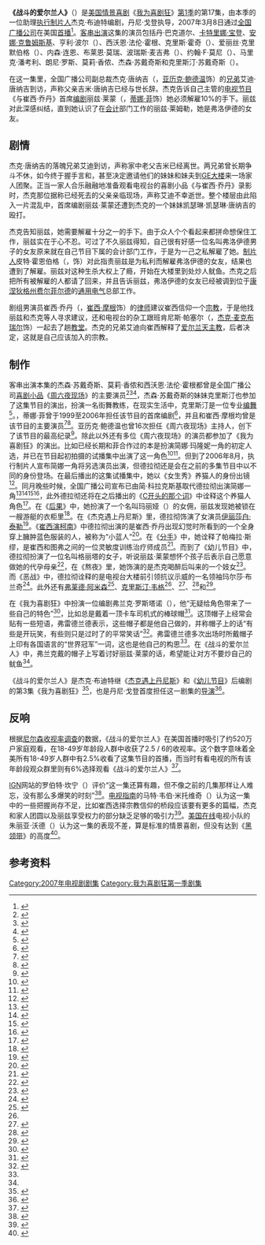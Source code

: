 {{noteTA
|G1=Movie
|G2=Show
|1=zh-cn:我为喜剧狂; zh-tw:超級製作人; zh-hk:娛樂揸Fit人;
|2=zh-hk:嘉芙蓮娜·寶頓;zh-cn:卡特里娜·宝登
|3=zh-hk:珍·嘉露絲姬;zh-cn=简·科拉克斯基;
}}
{{Infobox Television episode
| Title        = 战斗的爱尔兰人》<br>《The Fighting Irish
| Series       = [[我为喜剧狂|我为喜剧狂]]
| Image        =  <!-- No-free image with insufficient rationale [[Image:30_Rock_season_1_episode_17.png|250px]] -->
| Caption      = Jack and his brother, Eddie.
| Season       = 1
| Episode      = 17
| Airdate      = {{Start date|2007|03|08}}
| Production   =
| Writer       = {{link-en|杰克·布迪特|Jack Burditt}}
| Director     = {{link-en|丹尼·戈登|Dennie Gordon}}
| Music        =
| Photographer = 瓦尼亚·西恩祖尔（{{lang|en|Vanja Černjul}}）
| Guests       = {{link-en|丹·巴克道尔|Dan Bakkedahl}}饰愤怒的父亲<br>[[卡特里娜·宝登|卡特里娜·宝登]]饰施乐·泽洛克斯（{{lang|en|Cerie Xerox}}）<br>[[安娜·克鲁姆斯基|安娜·克鲁姆斯基]]饰丽兹·莱姆勒（{{lang|en|Liz Lemler}}）<br>{{link-en|西沃恩·法伦·霍根|Siobhan Fallon Hogan}}饰帕特丽夏·唐纳吉（{{lang|en|Patricia Donaghy}}）<br>[[内森·连恩|内森·连恩]]饰艾迪·唐纳吉（{{lang|en|Eddie Donaghy}}）<br>{{link-en|布莱恩·莫瑞|Brian Murray}}饰吉米·唐纳吉（{{lang|en|Jimmy Donaghy}}）<br>{{link-en|马里克·潘考利|Maulik Pancholy}}饰乔纳森（{{lang|en|Jonathan}}）<br>朗尼·罗斯（{{lang|en|Lonny Ross}}）饰乔什·吉拉德（{{lang|en|Josh Girard}}）<br>{{link-en|莫莉·香侬|Molly Shannon}}饰凯瑟琳·凯瑟琳·唐纳吉（{{lang|en|Katherine Catherine Donaghy}}）<br>[[杰森·苏戴奇斯|杰森·苏戴奇斯]]饰弗洛伊德·德巴伯（{{lang|en|Floyd DeBarber}}）
| Episode list = [[我为喜剧狂_(第1季)|《我为喜剧狂》 (第1季)]]<br>[[我为喜剧狂剧集列表|我为喜剧狂剧集列表]]
| Prev         = [[源头奖|源头奖]]
| Next         = [[焰火_(我为喜剧狂)|焰火]]
}}

'''《战斗的爱尔兰人》'''（{{lang|en|''The Fighting Irish''}}）是[[美国|美国]][[情景喜剧|情景喜剧]]《[[我为喜剧狂|我为喜剧狂]]》[[我为喜剧狂_(第1季)|第1季]]的第17集，由本季的一位助理[[执行制片人|执行制片人]]杰克·布迪特编剧，丹尼·戈登执导，2007年3月8日通过[[全国广播公司|全国广播公司]]在美国[[首演|首播]]<ref name="screen rush">{{cite web|url=http://www.screenrush.co.uk/television/television-813/season-2600/ |title=30 Rock: Episodes |publisher=Screenrush (AlloCiné) |accessdate=2013-07-28 |location=London |archiveurl=https://web.archive.org/web/20120730001543/http://www.screenrush.co.uk/television/television-813/season-2600/ |archivedate=2012-07-30 |deadurl=no }}</ref>。[[友情客串|客串出演]]这集的演员包括丹·巴克道尔、[[卡特里娜·宝登|卡特里娜·宝登]]、[[安娜·克鲁姆斯基|安娜·克鲁姆斯基]]、亨利·波尔（{{lang|en|Henry Boyle}}）、西沃恩·法伦·霍根、克里斯·霍奇（{{lang|en|Chris Hoch}}）、爱丽丝·克里默伯格（{{lang|en|Alice Kremelberg}}）、内森·连恩、布莱恩·莫瑞、波瑞斯·麦吉弗（{{lang|en|Boris McGiver}}）、约翰·F·莫尼（{{lang|en|John F Mooney}}）、马里克·潘考利、朗尼·罗斯、莫莉·香侬、杰森·苏戴奇斯和克里斯汀·苏戴奇斯（{{lang|en|Kristen Sudeikis}}）。

在这一集里，全国广播公司副总裁杰克·唐纳吉（{{lang|en|Jack Donaghy}}，[[亚历克·鲍德温|亚历克·鲍德温]]饰）的[[兄弟|兄弟]]艾迪·唐纳吉到访，声称父亲吉米·唐纳吉已经与世长辞。杰克告诉自己主管的[[电视节目|电视节目]]《{{lang|en|TGS}}与崔西·乔丹》首席[[编剧|编剧]]丽兹·莱蒙（{{lang|en|Liz Lemon}}，[[蒂娜·菲|蒂娜·菲]]饰）她必须解雇10%的手下。丽兹对此深感纠结，直到她认识了在[[会计|会计]]部门工作的丽兹·莱姆勒，她是弗洛伊德的女友。

==剧情==
杰克·唐纳吉的落魄兄弟艾迪到访，声称家中老父吉米已经离世。两兄弟曾长期争斗不休，如今终于握手言和，甚至决定邀请他们的妹妹和妹夫到[[GE大楼|GE大楼]]来一场家人团聚。正当一家人合乐融融地准备观看电视台的喜剧小品《{{lang|en|TGS}}与崔西·乔丹》录影时，杰克那位据称已经死去的父亲亲临现场，声称艾迪不幸逝世。整个楼层由此陷入一片混乱中，首席编剧丽兹·莱蒙还遭到杰克的一个妹妹凯瑟琳·凯瑟琳·唐纳吉的殴打。

杰克告知丽兹，她需要解雇十分之一的手下。由于众人个个看起来都拼命想保住工作，丽兹实在于心不忍。可过了不久丽兹得知，自己很有好感一位名叫弗洛伊德男子的女友原来就在自己节目下属的会计部门工作，于是为一己之私解雇了她。[[制片人|制片人]]皮特·霍恩伯格（{{lang|en|Pete Hornberger}}，{{link-en|斯科特·安第斯|Scott Adsit}}饰）对此指责丽兹是为私利而解雇弗洛伊德的女友，结果也遭到了解雇。丽兹对这种生杀大权上了瘾，开始在大楼里到处炒人鱿鱼。杰克之后把所有被解雇的人都请了回来，并且告诉丽兹，弗洛伊德的女友已经被调到位于[[康涅狄格州|康涅狄格州]][[费尔菲尔德_(康乃狄克州)|费尔菲尔德]]的[[通用电气|通用电气]]总部工作。

剧组男演员崔西·乔丹（{{lang|en|Tracy Jordan}}，[[崔西·摩根|崔西·摩根]]饰）的[[律师|律师]]建议崔西信仰一个[[宗教|宗教]]，于是他找丽兹和杰克等人寻求建议，还和电视台的杂工跟班肯尼斯·帕塞尔（{{lang|en|Kenneth Parcell}}，[[杰克·麦克布瑞尔|杰克·麦克布瑞尔]]饰）一起去了趟[[教堂|教堂]]。杰克的兄弟艾迪向崔西解释了[[爱尔兰天主教|爱尔兰天主教]]，后者决定，这就是自己应该加入的宗教。

==制作==

客串出演本集的杰森·苏戴奇斯、莫莉·香侬和西沃恩·法伦·霍根都曾是全国广播公司[[喜剧小品|喜剧小品]]《[[周六夜现场|周六夜现场]]》的主要演员<ref name="sudeikis">{{cite news|first=Whitney|last=Matheson|title=A chat with ... ''30 Rock'' and ''SNL'' star Jason Sudeikis|url=http://content.usatoday.com/communities/popcandy/post/2007/04/159575/1|work=USA Today|date=2007-04-19|accessdate=2013-07-31|archive-date=2013-07-31|archive-url=https://web.archive.org/web/20130731101104/http://content.usatoday.com/communities/popcandy/post/2007/04/159575/1|dead-url=no}}</ref><ref name="fallonhogan">{{cite news|first=Jeremy |last=Brosowsky |authorlink= |coauthors= |title=TriDelt sisters in snit over ''SNL'' skit |url=http://media.www.dailypennsylvanian.com/media/storage/paper882/news/1992/01/14/Archive/Tridelt.Sisters.In.Snit.Over.Snl.Skit-2187443.shtml |publisher=''The Daily Pennsylvanian'' |date=1992-01-14 |accessdate=2009-02-26 |archiveurl=https://web.archive.org/web/20090227151011/http://media.www.dailypennsylvanian.com/media/storage/paper882/news/1992/01/14/Archive/Tridelt.Sisters.In.Snit.Over.Snl.Skit-2187443.shtml |archivedate=2009-02-27 |deadurl=yes }}</ref><ref>{{cite episode |title=The Fighting Irish |series=30 Rock |credits=Writer: Jack Burditt; Director: Dennie Gordon |network=NBC Universal |station=NBC |airdate=2007-03-08 |season=1 |number=17}}</ref>，杰森·苏戴奇斯的妹妹克里斯汀也参加了这集节目的演出，扮演一名街舞教练，在现实生活中，克里斯汀是一位专业[[编舞|编舞]]<ref>{{cite news|first= |last= |authorlink= |coauthors= |title=Jason Sudeikis' Real Top Tunes |url=http://www.ew.com/ew/article/0,,20219231,00.html |work= |publisher=''Entertainment Weekly'' |date=2008-08-15 |accessdate=2013-08-09 |archiveurl=https://web.archive.org/web/20130704020001/http://www.ew.com/ew/article/0%2C%2C20219231%2C00.html |archivedate=2013-07-04 |deadurl=no }}</ref>。，蒂娜·菲曾于1999至2006年担任该节目的首席编剧<ref>{{cite news|first=Christopher |last=Goodwin |url=http://www.theguardian.com/lifeandstyle/2008/may/11/women.television |title=And funny with it |accessdate=2013-07-31 |date=2008-05-11 |work=The Guardian |archiveurl=https://web.archive.org/web/20090225222859/http://www.guardian.co.uk/lifeandstyle/2008/may/11/women.television |archivedate=2009-02-25 |deadurl=no }}</ref>，并且和崔西·摩根均曾是该节目的主要演员<ref>{{cite news|url=http://uk.ign.com/articles/2006/10/18/ign-interview-30-rocks-tracy-morgan |title=IGN Interview: ''30 Rock''-{}-'s Tracy Morgan |accessdate=2013-07-28 |last=Fickett |first=Travis |date=2006-10-17 |publisher=IGN |archiveurl=https://web.archive.org/web/20130728020822/http://www.ign.com/articles/2006/10/18/ign-interview-30-rocks-tracy-morgan |archivedate=2013-07-28 |deadurl=no }}</ref><ref name="tinafey_yahoo">{{cite web|url=http://tv.yahoo.com/person/tina-fey/biography.html |title=Tina Fey Biography |accessdate=2013-10-14 |last= |first= |coauthors= |date= |work= |publisher=''Yahoo!'' |archivedate=2013-08-01 |deadurl=yes |archiveurl=https://web.archive.org/web/20130801081437/http://tv.yahoo.com/person/tina-fey/biography.html }}</ref>。亚历克·鲍德温也曾16次担任《周六夜现场》主持人，创下了该节目的最高纪录<ref name="alec_snl">{{cite episode |title=Alec Baldwin/Christina Aguilera |series=Saturday Night Live |serieslink=周六夜现场 |network=NBC Universal |station=NBC |airdate=2006-11-11 |season=32 |number=5}}</ref>。除此以外还有多位《周六夜现场》的演员都参加了《我为喜剧狂》的演出。比如已经长期和菲合作过的{{link-en|瑞秋·德拉彻|Rachel Dratch}}本是扮演简娜·玛隆妮一角的初定人选，并已在节目起初拍摄的试播集中出演了这一角色<ref>{{cite news|first=Justin |last=Ravitz |title=Unemployment’s a Downer for ''SNL''-er Dratch |url=http://nymag.com/news/intelligencer/45792/ |publisher=''New York Magazine'' |date=2008-04-07 |accessdate=2013-07-28 |archiveurl=https://web.archive.org/web/20121013011052/http://nymag.com/news/intelligencer/45792/ |archivedate=2012-10-13 |deadurl=no }}</ref><ref name="ew fine">{{cite news|first=Kristen |last=Baldwin |url=http://www.ew.com/ew/article/0,,20033897_2,00.html |title=One Fine Fey |accessdate=2013-07-31 |date=2007-04-10 |work=Entertainment Weekly |page=2 |archiveurl=https://web.archive.org/web/20121018010111/http://www.ew.com/ew/article/0%2C%2C20033897_2%2C00.html |archivedate=2012-10-18 |deadurl=no }}</ref>。但到了2006年8月，执行制片人{{link-en|洛恩·迈克尔斯|Lorne Michaels}}宣布简娜一角将另选演员出演，但德拉彻还是会在之前的多集节目中以不同的身份登场。在最后播出的这集试播集中，她以《女生秀》养猫人的身份出镜<ref name="michaelsaboutdratch">{{cite news|first=Michael |last=Schneider |title=Inside Move: Dratch latched to multiple ''Rock'' roles |url=http://variety.com/2006/scene/news/inside-move-dratch-latched-to-multiple-rock-roles-1200342025/ |publisher=''Variety'' |date=2006-08-14 |accessdate=2013-07-28 |archiveurl=https://web.archive.org/web/20120516190758/http://www.variety.com/index.asp?layout=story&articleID=VR1117948462&cs=1 |archivedate=2012-05-16 |deadurl=no }}</ref>。同月晚些时候，全国广播公司宣布已由简·科拉克斯基取代德拉彻出演简娜一角<ref name="dratchout">{{cite news|url=http://www.zap2it.com/tv/news/zap-janekrakowskijoins30rock,0,1779072.story?coll=zap-tv-headlines |title='Ally' Cat Krakowski Joins '30 Rock' |accessdate=2013-07-28 |date=2006-08-17 |publisher=Zap2it |archiveurl=https://web.archive.org/web/20120927030648/http://www.zap2it.com/tv/news/zap-janekrakowskijoins30rock%2C0%2C1779072.story?coll=zap-tv-headlines |archivedate=2012-09-27 |deadurl=yes }}</ref><ref name="dratchout_2">{{cite news|first=Joel |last=Keller |title=Jane Krakowski added to ''30 Rock'' |url=http://www.aoltv.com/2006/08/17/jane-krakowski-added-to-30-rock/ |publisher=''AOL''-{}-'s TV Squad |date=2008-08-17 |accessdate=2013-07-28 |archiveurl=https://web.archive.org/web/20120813214025/http://www.aoltv.com/2006/08/17/jane-krakowski-added-to-30-rock/ |deadurl=no |archivedate=2012-08-13 }}</ref><ref name="dratchout_3">{{cite news|first=Colin |last=Mahan |title=''30 Rock'' adds Jane Krakowski |url=http://www.tv.com/news/30-rock-adds-jane-krakowski--5917/ |publisher=TV.com |date=2006-08-16 |accessdate=2013-07-28 |archiveurl=https://web.archive.org/web/20080615234403/http://www.tv.com/ally-mcbeal/show/168/story/5917.htmlom_act%3Dconvert%26om_clk%3Dheadlinessh |archivedate=2008-06-15 |deadurl=yes }}</ref><ref>{{cite news|first=Rebecca |last=Traister |url=http://www.salon.com/life/broadsheet/2010/04/14/tina_fey_backlash/ |title=The Tina Fey backlash |accessdate=2013-07-31 |date=2010-04-14 |publisher=Salon.com |archiveurl=https://web.archive.org/web/20110820213538/http://www.salon.com/life/broadsheet/2010/04/14/tina_fey_backlash |archivedate=2011-08-20 |deadurl=no }}</ref>，此外德拉彻还将在之后播出的《[[C开头的那个词|C开头的那个词]]》中诠释这个养猫人角色<ref name="plotreference">{{cite episode |title=Pilot |episodelink=试播集 (我为喜剧狂) |series=30 Rock |credits=Writer: Tina Fey; Director: Adam Bernstein |network=NBC Universal |station=NBC |airdate=2006-10-11 |season=1 |number=1}}</ref>。在《[[后果_(我为喜剧狂)|后果]]》中，她扮演了一个名叫玛丽娅（{{lang|en|Maria}}）的女佣，丽兹发现她被锁在一艘游艇的衣柜里<ref name="theaftermath">{{cite episode |title=The Aftermath |series=30 Rock |serieslink=我为喜剧狂 |credits=Writer: Tina Fey; Director: Adam Bernstein |network=NBC Universal |station=NBC |airdate=2006-10-18 |season=1 |number=2}}</ref>。在《杰克遇上丹尼斯》里，德拉彻饰演了女演员[[伊丽莎白·泰勒|伊丽莎白·泰勒]]<ref>{{cite episode |title=Jack Meets Dennis |series=30 Rock |credits=Writer: Jack Burditt; Director: Juan J. Campanella |network=NBC Universal |station=NBC |airdate=2006-11-30 |season=1 |number=6}}</ref>。《[[崔西演柯南|崔西演柯南]]》中德拉彻出演的是崔西·乔丹出现幻觉时所看到的一个全身穿上臃肿蓝色服装的人，被称为“小蓝人”<ref name="tracydoesconan">{{cite episode |title=Tracy Does Conan|series=30 Rock |credits=Writer: Tina Fey; Director: Adam Bernstein |network[NBC Universal |station=NBC |airdate=2006-12-07 |season=1 |number=7}}</ref>。在《[[分手_(我为喜剧狂)|分手]]》中，她诠释了帕梅拉·斯缪，是崔西和图弗之间的一位灵敏度训练治疗师成员<ref name="break">{{cite web|url=http://www.imdb.com/title/tt0905647/ |title="30 Rock" The Break-Up (2006) |accessdate=2013-08-01 |publisher=IMDb |archiveurl=https://web.archive.org/web/20120802103415/http://www.imdb.com/title/tt0905647/ |archivedate=2012-08-02 |deadurl=no }}</ref>。而到了《幼儿节目》中，德拉彻扮演了一位名叫格丽塔的女子，听说丽兹·莱蒙想怀个孩子后表示自己愿意做她的代孕母亲<ref name="baby show">{{cite episode |title=The Baby Show |series=30 Rock |credits=Writer: Jack Burditt; Director: Michael Engler |network=NBC Universal |station=NBC |airdate=2007-01-04 |season=1 |number=9}}</ref>，在《熬夜》里，她饰演的是杰克喝醉后叫来的一个妓女<ref>{{cite episode |title=Up All Night |series=30 Rock |credits=Writer: Tina Fey; Director: Michael Engler |network=NBC Universal |station=NBC |airdate=2007-02-08 |season=1 |number=13}}</ref>。而《恶战》中，德拉彻诠释的是电视台大楼前引领抗议示威的一名领袖玛尔莎·布兰奇<ref name="theaftermath2">{{cite episode |title=Hard Ball |series=30 Rock |credits=Writer: Matt Hubbard; Director: Don Scardino |network=NBC Universal |station=NBC |airdate=2007-02-22 |season=1 |number=15}}</ref>。此外还有[[弗莱德·阿米森|弗莱德·阿米森]]<ref name="somebody to love">{{cite news|first=Robert |last=Canning |url=http://uk.ign.com/articles/2007/11/16/30-rock-somebody-to-love-review |title=''30 Rock'': "Somebody to Love" Review |accessdate=2013-07-31 |publisher=IGN |archiveurl=https://web.archive.org/web/20121022114115/http://www.ign.com/articles/2007/11/16/30-rock-somebody-to-love-review |archivedate=2012-10-22 |deadurl=no }}</ref>、[[克里斯汀·韦格|克里斯汀·韦格]]<ref name="somebody to love" />、{{link-en|威尔·福特|Will Forte}}<ref>{{cite news|url=http://www.tvguide.com/episode-recaps/30-rock/february-1-2007-5916.aspx |first=Matt |last=Webb Mitovich |title=February 1, 2007: "It Feels Good to Laugh" |accessdate=2013-07-31 |date=2007-02-02 |work=TV Guide |archiveurl=https://web.archive.org/web/20121019174231/http://www.tvguide.com/tvshows/30-rock/episode-12-season-1/281135 |archivedate=2012-10-19|deadurl=yes }}</ref>、{{link-en|霍拉提奥·桑斯|Horatio Sanz}}<ref>{{cite web|url=http://tv.yahoo.com/30-rock/show/anna-howard-shaw-day/episode/229969/castcrew;_ylt=ApAQxiuPKcM.m1DE6hlJnR6xo9EF |title=30 Rock — Anna Howard Shaw Day |accessdate=2011-06-15 |publisher=Yahoo! TV |archiveurl=https://web.archive.org/web/20110615061125/http://tv.yahoo.com/30-rock/show/anna-howard-shaw-day/episode/229969/castcrew%3B_ylt%3DApAQxiuPKcM.m1DE6hlJnR6xo9EF |archivedate=2011-06-15 |deadurl=yes }}</ref>和{{link-en|简·霍克斯|Jan Hooks}}<ref>{{cite news|first=Alan |last=Sepinwall |url=http://www.nj.com/entertainment/tv/index.ssf/2010/02/30_rock_verna_jan_hooks_guest-.html |title=30 Rock, 'Verna': Jan Hooks guest-stars |accessdate=2013-08-02 |date=2010-02-04 |work=The Star-Ledger |archiveurl=https://web.archive.org/web/20121010221813/http://www.nj.com/entertainment/tv/index.ssf/2010/02/30_rock_verna_jan_hooks_guest-.html |archivedate=2012-10-10 |deadurl=no }}</ref>。


{{link-en|贾达·弗雷德兰德|Judah Friedlander}}在《我为喜剧狂》中扮演一位编剧弗兰克·罗斯塔诺（{{lang|en|Frank Rossitano}}），他“无疑给角色带来了一些自己的特色”<ref>{{cite web|url=http://www.post-gazette.com/stories/ae/tuned-in/30-rock-star-rockets-into-pittsburgh-481584/ |title=''30 Rock'' Star Rockets into Pittsburgh |accessdate=2013-07-28 |date=2007-04-19 |publisher=''Pittsburgh Post-Gazette'' |archiveurl=https://web.archive.org/web/20121011062526/http://www.post-gazette.com/stories/ae/tuned-in/30-rock-star-rockets-into-pittsburgh-481584/ |archivedate=2012-10-11 |deadurl=no }}</ref>，比如总是戴着一顶卡车司机式的棒球帽<ref name="friendlanderhats">{{cite news|first=Irina |last=Aleksander |title=Five Questions for Judah Friedlander |url=http://observer.com/2008/04/five-questions-for-judah-friedlander/ |work= |publisher=''The New York Observer'' |date=2008-04-24 |accessdate=2013-07-28 |archiveurl=https://web.archive.org/web/20120925064758/http://observer.com/2008/04/five-questions-for-judah-friedlander/ |archivedate=2012-09-25 |deadurl=no }}</ref>。这顶帽子上经常会贴有一些短语，弗雷德兰德表示，这些帽子都是他自己做的，并称帽子上的话“有些是开玩笑，有些则只是过时了的平常笑话”<ref name="cc">{{cite web|url=http://ccinsider.comedycentral.com/cc_insider/2008/05/judah-friedland.html |title=Judah Friedlander: World Champion - The CC Insider Interview |accessdate=2008-09-01 |last= |first= |coauthors= |date=2008-05-12 |work= |publisher=Comedy Central |archiveurl=https://web.archive.org/web/20080726235535/http://ccinsider.comedycentral.com/cc_insider/2008/05/judah-friedland.html |archivedate=2008-07-26 |deadurl=yes }}</ref>。弗雷德兰德多次出场时所戴帽子上印有各国语言的“世界冠军”一词，这也是他自己的构思<ref name="friendlanderhats" />。在《战斗的爱尔兰人》中，弗兰克戴的帽子上写着讨好丽兹·莱蒙的话，希望能让对方不要炒自己的鱿鱼<ref name="tvguide" />。

《战斗的爱尔兰人》是杰克·布迪特继《[[杰克遇上丹尼斯|杰克遇上丹尼斯]]》和《[[幼儿节目|幼儿节目]]》后编剧的第3集《我为喜剧狂》<ref>{{cite web|url=http://www.imdb.com/name/nm0120994/filmoseries#tt0496424|title=Jack Burditt - Filmography by TV series|accessdate=2013-08-09|publisher=IMDb|archive-date=2013-08-09|archive-url=https://web.archive.org/web/20130809095118/http://www.imdb.com/name/nm0120994/filmoseries#tt0496424|dead-url=no}}</ref>，也是丹尼·戈登首度担任这一剧集的[[导演|导演]]<ref>{{cite web|url=http://www.imdb.com/name/nm0330140/ |title=Dennie Gordon |accessdate=2013-08-09 |publisher=IMDb |archiveurl=https://web.archive.org/web/20120910160120/http://www.imdb.com/name/nm0330140/ |archivedate=2012-09-10 |deadurl=no }}</ref>。

==反响==
根据[[尼尔森收视率调查|尼尔森收视率调查]]的数据，《战斗的爱尔兰人》在美国首播时吸引了约520万户家庭观看，在18-49岁年龄段人群中收获了2.5 / 6的收视率。这个数字意味着全美所有18-49岁人群中有2.5%收看了这集节目的首播，而当时有看电视的所有该年龄段观众群里则有6%选择观看《战斗的爱尔兰人》<ref>{{cite press release |title=NBC Ratings Results For The Week Of March 5–11 |publisher=''NBC Universal Media Village'' |date=2007-03-13 |url=http://www.thefutoncritic.com/news.aspx?id=20070313nbc01 |accessdate=2013-08-09 |quote=From 9:31-10:01 p.m., ''30 Rock'' (2.5/6 in 18–49, 5.2 million viewers overall) |archive-date=2012-09-09 |archive-url=https://www.webcitation.org/6AXtagAlM?url=http://www.thefutoncritic.com/news.aspx?id=20070313nbc01 |dead-url=no }}</ref>。

[[IGN|IGN]]网站的罗伯特·坎宁（{{lang|en|Robert Canning}}）评价“这一集还算有趣，但不像之前的几集那样让人难忘，没有那么多爆笑的时刻”<ref name="ign">{{cite web|url=http://uk.ign.com/articles/2007/03/09/30-rock-the-fighting-irish-review |title=''30 Rock'': "The Fighting Irish" Review |accessdate=2013-08-09 |last=Canning |first=Robert |coauthors= |date=2007-03-09 |work= |publisher=IGN |archiveurl=https://web.archive.org/web/20121022114600/http://www.ign.com/articles/2007/03/09/30-rock-the-fighting-irish-review |archivedate=2012-10-22 |deadurl=no }}</ref>。[[电视指南_(美国杂志)|电视指南]]的马特·韦伯·米托维奇（{{lang|en|Matt Webb Mitovich}}）认为这一集中的一些把握尚存不足，比如崔西选择宗教信仰的桥段应该要有更多的篇幅，杰克和家人团圆以及丽兹享受权力的部分缺乏足够的吸引力<ref name="tvguide">{{cite web|url=http://www.tvguide.com/tvshows/30-rock/episode-17-season-1/281135 |title=March 8, 2007: "Things Are Lining Up for Ol' Liz Lemon" |accessdate=2013-08-09 |last=Webb Mitovich |first=Matt |coauthors= |date=2007-03-09 |work= |publisher=''TV Guide'' |archiveurl=https://web.archive.org/web/20121016211347/http://www.tvguide.com/tvshows/30-rock/episode-17-season-1/281135 |archivedate=2012-10-16|deadurl=no }}</ref>。[[美国在线|美国在线]]电视小队的朱丽亚·沃德（{{lang|en|Julia Ward}}）认为这一集的表现不差，算是标准的情景喜剧，但没有达到《[[黑领带_(我为喜剧狂)|黑领带]]》的高度<ref>{{cite web|url=http://www.aoltv.com/2007/03/09/30-rock-the-fighting-irish/ |title=''30 Rock'': "The Fighting Irish" |accessdate=2013-08-09 |last=Ward |first=Julia |coauthors= |date=2007-03-09 |work= |publisher=''TV Squad'' |archiveurl=https://web.archive.org/web/20120902092711/http://www.aoltv.com/2007/03/09/30-rock-the-fighting-irish/ |archivedate=2012-09-02 |deadurl=no }}</ref>。

==参考资料==
{{Reflist|2}}

{{30 Rock Season One}}
{{portal bar|电视剧|美国}}
{{DEFAULTSORT:Fighting Irish}}
[[Category:2007年电视剧剧集|Category:2007年电视剧剧集]]
[[Category:我为喜剧狂第一季剧集|Category:我为喜剧狂第一季剧集]]
{{Good article}}
